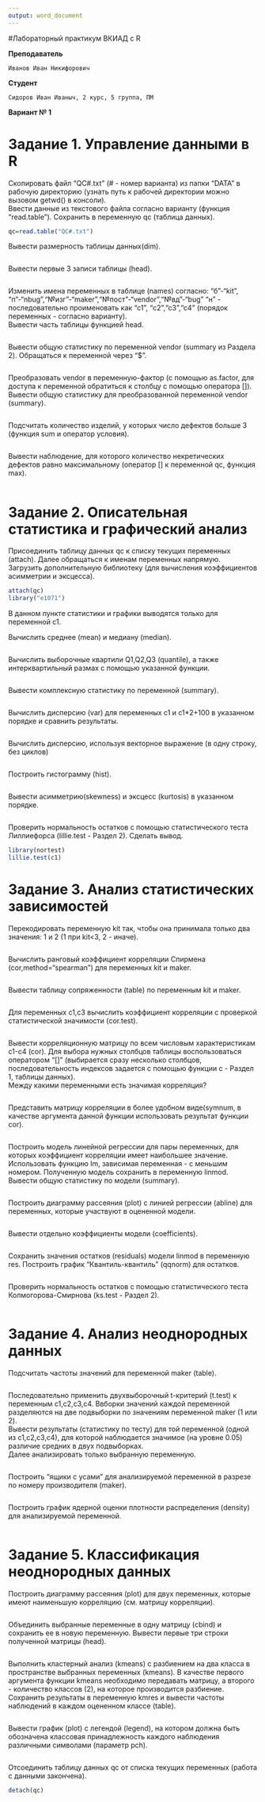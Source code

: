 ```yaml
---
output: word_document
---
```

#Лабораторный практикум ВКИАД c R

**Преподаватель**
```
Иванов Иван Никифорович
```
**Студент**
```
Сидоров Иван Иваныч, 2 курс, 5 группа, ПМ
```
**Вариант № 1**


# Задание 1. Управление данными в R

Скопировать файл "QC#.txt" (# - номер варианта) из папки "DATA" в рабочую директорию (узнать путь к рабочей директории можно вызовом getwd() в консоли).   
Ввести данные из текстового файла согласно варианту (функция "read.table"). Сохранить в переменную qc (таблица данных).

```r
qc=read.table("QC#.txt")
```

Вывести размерность таблицы данных(dim).
```r

```

Вывести первые 3 записи таблицы (head).
```r

```

Изменить имена переменных в таблице (names) согласно:
"б"-"kit", "п"-"nbug","№изг"-"maker","№пост"-"vendor","№вд"-"bug"
"н" - последовательно проименовать как "с1", "c2","c3","c4" (порядок переменных - согласно варианту).   
Вывести часть таблицы функцией head.
```r

```

Вывести общую статистику по переменной vendor (summary из Раздела 2).  Обращаться к переменной через "$".   
```r

```

Преобразовать vendor в переменную-фактор (c помощью as.factor, для доступа к переменной обратиться к столбцу с помощью оператора []).   
Вывести общую статистику для преобразованной переменной vendor (summary).   
```r

```

Подсчитать количество изделий, у которых число дефектов больше 3 (функция sum и оператор условия).
```r

```

Вывести наблюдение, для которого количество некретических дефектов равно максимальному (оператор [] к переменной qc, функция max).  
```r

```

# Задание 2. Описательная статистика и графический анализ

Присоединить таблицу данных qc к списку текущих переменных (attach). Далее обращаться к именам переменных напрямую.   
Загрузить дополнительную библиотеку (для вычисления коэффициентов асимметрии и эксцесса).   
```r
attach(qc)
library("e1071")
```

В данном пункте статистики и графики выводятся только для переменной c1. 

Вычислить среднее (mean) и медиану (median).   
```r

```

Вычислить выборочные квартили Q1,Q2,Q3 (quantile), а также интерквартильный размах с помощью указанной функции.  
```r

```

Вывести комплексную статистику по переменной (summary).  
```r

```

Вычислить дисперсию (var) для переменных с1 и  c1*2+100 в указанном порядке и сравнить результаты.  
```r

```

Вычислить дисперсию, используя векторное выражение (в одну строку, без циклов)
```r

```

Построить гистограмму (hist).   
```r

```

Вывести асимметрию(skewness) и эксцесс (kurtosis) в указанном порядке.    
```r

```


Проверить нормальность остатков с помощью статистического теста Лиллиефорса (lillie.test - Раздел 2).  Сделать вывод.
```r
library(nortest)
lillie.test(c1)
```

# Задание 3. Анализ статистических зависимостей

Перекодировать переменную kit так, чтобы она принимала только два значения: 1 и 2 (1 при kit<3, 2 - иначе).
```r

```

Вычислить ранговый коэффициент корреляции Спирмена (cor,method="spearman") для переменных kit и maker. 
```r

```

Вывести таблицу сопряженности (table) по переменным kit и maker.  
```r

```

Для переменных с1,с3 вычислить коэффициент корреляции с проверкой статистической значимости (cor.test).   
```r

```

Вывести корреляционную матрицу по всем числовым характеристикам с1-c4 (cor). Для выбора нужных столбцов таблицы воспользоваться оператором "[]" (выбирается сразу несколько столбцов, последовательность индексов задается с помощью функции c - Раздел 1, таблицы данных).     
Между какими переменными есть значимая корреляция?   
```r

```

Представить матрицу корреляции в более удобном виде(symnum, в качестве аргумента данной функции использовать результат функции cor).    
```r

```

Построить модель линейной регрессии для пары переменных, для которых коэффициент корреляции имеет наибольшее значение. Использовать функцию lm, зависимая переменная - с меньшим номером. Полученную модель сохранить в переменную linmod.   
Вывести общую статистику по модели (summary).   

```r

```

Построить диаграмму рассеяния (plot) с линией регрессии (abline) для переменных, которые участвуют в оцененной модели.
```r

```

Вывести отдельно коэффициенты модели (coefficients).   
```r

```

Сохранить значения остатков (residuals) модели linmod в переменную res. Построить график "Квантиль-квантиль" (qqnorm) для остатков.
```r


```

Проверить нормальность остатков с помощью статистического теста Колмогорова-Смирнова (ks.test - Раздел 2).  
```r

```


# Задание 4. Анализ неоднородных данных

Подсчитать частоты значений для переменной maker (table).  
```r

```

Последовательно применить двухвыборочный t-критерий (t.test) к переменным c1,c2,c3,с4. Ввборки значений каждой переменной разделяются на две подвыборки  по значениям переменной maker (1 или 2).   
Вывести результаты (статистику по тесту) для той переменной (одной из c1,c2,c3,с4), для которой наблюдается значимое (на уровне 0.05) различие средних в двух подвыборках.     
Далее анализировать только выбранную переменную.  

```r

```

Построить "ящики с усами" для анализируемой переменной в разрезе по номеру производителя (maker).
```r

```

Построить график ядерной оценки плотности распределения (density) для анализируемой переменной.  
```r

```

# Задание 5. Классификация неоднородных данных

Построить диаграмму рассеяния (plot) для двух переменных, которые имеют наименьшую корреляцию (см. матрицу корреляции).  
```r

```

Объединить выбранные переменные в одну матрицу (cbind) и сохранить ее в новую переменную. Вывести первые три строки полученной матрицы (head).  
```r

```

Выполнить кластерный анализ (kmeans) с разбиением на два класса в пространстве выбранных переменных (kmeans). В качестве первого аргумента функции kmeans необходимо передавать матрицу, а второго - количество классов (2), на которое производится разбиение.   
Сохранить результаты в переменную kmres и вывести частоты наблюдений в каждом оцененном классе (table).
```r

```

Вывести график (plot) с легендой (legend), на котором должна быть обозначена классовая принадлежность каждого наблюдения различными символами (параметр pch).   
```r

```

Отсоединить таблицу данных qc от списка текущих переменных (работа с данными закончена).

```r
detach(qc)
```
